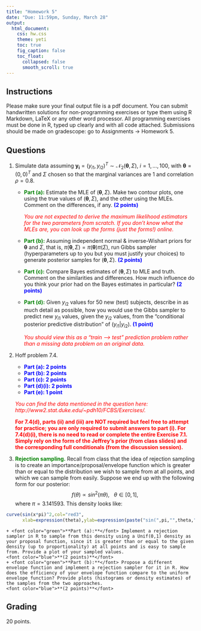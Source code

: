 ```yaml
---
title: "Homework 5"
date: "Due: 11:59pm, Sunday, March 28"
output: 
  html_document: 
    css: hw.css
    theme: yeti
    toc: true
    fig_caption: false
    toc_float:
      collapsed: false
      smooth_scroll: true
---
```


## Instructions

Please make sure your final output file is a pdf document. You can submit handwritten solutions for non-programming exercises or type them using R Markdown, LaTeX or any other word processor. All programming exercises must be done in R, typed up clearly and with all code attached. Submissions should be made on gradescope: go to Assignments $\rightarrow$ Homework 5.

## Questions

1. Simulate data assuming $\boldsymbol{y_i} = (y_{i1},y_{i2})^T \sim \mathcal{N}_2(\boldsymbol{\theta}, \Sigma)$, $i = 1, \ldots, 100$, with $\boldsymbol{\theta} = (0,0)^T$ and $\Sigma$ chosen so that the marginal variances are $1$ and correlation $\rho = 0.8$.
    + <font color="green">**Part (a):**</font> Estimate the MLE of $(\boldsymbol{\theta}, \Sigma)$. Make two contour plots, one using the true values of $(\boldsymbol{\theta}, \Sigma)$, and the other using the MLEs. Comment on the differences, if any.
    <font color="blue">**(2 points)**</font>
    
        <font color="red">*You are not expected to derive the maximum likelihood estimators for the two parameters from scratch. If you don't know what the MLEs are, you can look up the forms (just the forms!) online.* </font>  
    + <font color="green">**Part (b):**</font> Assuming independent normal & inverse-Wishart priors for $\boldsymbol{\theta}$ and $\Sigma$, that is, $\pi(\boldsymbol{\theta}, \Sigma) = \pi(\boldsymbol{\theta}) \pi(\Sigma)$, run Gibbs sampler (hyperparameters up to you but you must justify your choices) to generate posterior samples for $(\boldsymbol{\theta}, \Sigma)$.
    <font color="blue">**(2 points)**</font>
    + <font color="green">**Part (c):**</font> Compare Bayes estimates of $(\boldsymbol{\theta}, \Sigma)$ to MLE and truth. Comment on the similarities and differences. How much influence do you think your prior had on the Bayes estimates in particular?
    <font color="blue">**(2 points)**</font>
    + <font color="green">**Part (d):**</font> Given $y_{i2}$ values for 50 new (test) subjects, describe in as much detail as possible, how you would use the Gibbs sampler to predict new $y_{i1}$ values, given the $y_{i2}$ values, from the "conditional posterior predictive distribution" of $(y_{i1} | y_{i2})$.
    <font color="blue">**(1 point)**</font>

        <font color="red">*You should view this as a "train --> test" prediction problem rather than a missing data problem on an original data.*</font>  

2.  Hoff problem 7.4.
    + <font color="blue">**Part (a): 2 points**</font>
    + <font color="blue">**Part (b): 2 points**</font>
    + <font color="blue">**Part (c): 2 points**</font>
    + <font color="blue">**Part (d)(i): 2 points**</font>
    + <font color="blue">**Part (e): 1 point**</font>

    <font color="red">*You can find the data mentioned in the question here: http://www2.stat.duke.edu/~pdh10/FCBS/Exercises/.* </font>
    
    <font color="red">**For 7.4(d), parts (ii) and (iii) are NOT required but feel free to attempt for practice; you are only required to submit answers to part (i). For 7.4(d)(i), there is no need to read or complete the entire Exercise 7.1. Simply rely on the form of the Jeffrey's prior (from class slides) and the corresponding full conditionals (from the discussion session).**</font>
    
    
3. <font color="green">**Rejection sampling.**</font>
Recall from class that the idea of rejection sampling is to create an importance/proposal/envelope function which is greater than or equal to the distribution we wish to sample from at all points, and which we can sample from easily. Suppose we end up with the following form for our posterior: $$f(\theta) \propto sin^2(\pi \theta), \ \ \ \theta \in [0,1],$$ where $\pi = 3.141593$.
This density looks like:
```r
curve(sin(x*pi)^2,col="red3",
      xlab=expression(theta),ylab=expression(paste("sin(",pi,"",theta,")"^2)))
```
    + <font color="green">**Part (a):**</font> Implement a rejection sampler in R to sample from this density using a Unif(0,1) density as your proposal function, since it is greater than or equal to the given density (up to proportionality) at all points and is easy to sample from. Provide a plot of your sampled values.  
    <font color="blue">**(2 points)**</font>
    + <font color="green">**Part (b):**</font> Propose a different envelope function and implement a rejection sampler for it in R. How does the efficiency of your envelope function compare to the uniform envelope function? Provide plots (histograms or density estimates) of the samples from the two approaches.  
    <font color="blue">**(2 points)**</font>

  
## Grading

20 points.
  